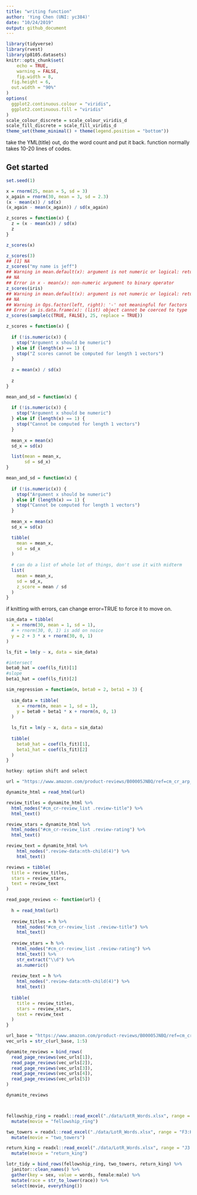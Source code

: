 ```yaml
---
title: "writing function"
author: 'Ying Chen (UNI: yc384)'
date: "10/24/2019"
output: github_document
---
```

```r
library(tidyverse)
library(rvest)
library(p8105.datasets)
knitr::opts_chunk$set(
	echo = TRUE,
	warning = FALSE,
	fig.width = 8, 
  fig.height = 6,
  out.width = "90%"
)
options(
  ggplot2.continuous.colour = "viridis",
  ggplot2.continuous.fill = "viridis"
)
scale_colour_discrete = scale_colour_viridis_d
scale_fill_discrete = scale_fill_viridis_d
theme_set(theme_minimal() + theme(legend.position = "bottom"))
```

take the YML(title) out, do the word count and put it back. 
function normally takes 10-20 lines of codes.

## Get started



```r
set.seed(1)

x = rnorm(25, mean = 5, sd = 3)
x_again = rnorm(30, mean = 3, sd = 2.3)
(x - mean(x)) / sd(x)
(x_again - mean(x_again)) / sd(x_again)

z_scores = function(x) {
  z = (x - mean(x)) / sd(x)
  z
}

z_scores(x)

z_scores(3)
## [1] NA
z_scores("my name is jeff")
## Warning in mean.default(x): argument is not numeric or logical: returning
## NA
## Error in x - mean(x): non-numeric argument to binary operator
z_scores(iris)
## Warning in mean.default(x): argument is not numeric or logical: returning
## NA
## Warning in Ops.factor(left, right): '-' not meaningful for factors
## Error in is.data.frame(x): (list) object cannot be coerced to type 'double'
z_scores(sample(c(TRUE, FALSE), 25, replace = TRUE))


```

```r
z_scores = function(x) {
  
  if (!is.numeric(x)) {
    stop("Argument x should be numeric")
  } else if (length(x) == 1) {
    stop("Z scores cannot be computed for length 1 vectors")
  }
  
  z = mean(x) / sd(x)
  
  z
}
```

```r
mean_and_sd = function(x) {
  
  if (!is.numeric(x)) {
    stop("Argument x should be numeric")
  } else if (length(x) == 1) {
    stop("Cannot be computed for length 1 vectors")
  }
  
  mean_x = mean(x)
  sd_x = sd(x)

  list(mean = mean_x, 
       sd = sd_x)
}

mean_and_sd = function(x) {
  
  if (!is.numeric(x)) {
    stop("Argument x should be numeric")
  } else if (length(x) == 1) {
    stop("Cannot be computed for length 1 vectors")
  }
  
  mean_x = mean(x)
  sd_x = sd(x)

  tibble(
    mean = mean_x, 
    sd = sd_x
  )
  
  # can do a list of whole lot of things, don't use it with midterm
  list(
    mean = mean_x, 
    sd = sd_x, 
    z_score = mean / sd
  )
}
```

if knitting with errors, can change error=TRUE to force it to move on.

```r
sim_data = tibble(
  x = rnorm(30, mean = 1, sd = 1),
  # + rnorm(30, 0, 1) is add on noice
  y = 2 + 3 * x + rnorm(30, 0, 1)
)

ls_fit = lm(y ~ x, data = sim_data)

#intersect
beta0_hat = coef(ls_fit)[1]
#slope
beta1_hat = coef(ls_fit)[2]

sim_regression = function(n, beta0 = 2, beta1 = 3) {
  
  sim_data = tibble(
    x = rnorm(n, mean = 1, sd = 1),
    y = beta0 + beta1 * x + rnorm(n, 0, 1)
  )
  
  ls_fit = lm(y ~ x, data = sim_data)
  
  tibble(
    beta0_hat = coef(ls_fit)[1],
    beta1_hat = coef(ls_fit)[2]
  )
}

hotkey: option shift and select

url = "https://www.amazon.com/product-reviews/B00005JNBQ/ref=cm_cr_arp_d_viewopt_rvwer?ie=UTF8&reviewerType=avp_only_reviews&sortBy=recent&pageNumber=1"

dynamite_html = read_html(url)

review_titles = dynamite_html %>%
  html_nodes("#cm_cr-review_list .review-title") %>%
  html_text()

review_stars = dynamite_html %>%
  html_nodes("#cm_cr-review_list .review-rating") %>%
  html_text()

review_text = dynamite_html %>%
    html_nodes(".review-data:nth-child(4)") %>%
    html_text()

reviews = tibble(
  title = review_titles,
  stars = review_stars,
  text = review_text
)
```


```r
read_page_reviews <- function(url) {
  
  h = read_html(url)
  
  review_titles = h %>%
    html_nodes("#cm_cr-review_list .review-title") %>%
    html_text()
  
  review_stars = h %>%
    html_nodes("#cm_cr-review_list .review-rating") %>%
    html_text() %>%
    str_extract("\\d") %>%
    as.numeric()
  
  review_text = h %>%
    html_nodes(".review-data:nth-child(4)") %>%
    html_text()
  
  tibble(
    title = review_titles,
    stars = review_stars,
    text = review_text
  )
}
```

```r
url_base = "https://www.amazon.com/product-reviews/B00005JNBQ/ref=cm_cr_arp_d_viewopt_rvwer?ie=UTF8&reviewerType=avp_only_reviews&sortBy=recent&pageNumber="
vec_urls = str_c(url_base, 1:5)

dynamite_reviews = bind_rows(
  read_page_reviews(vec_urls[1]),
  read_page_reviews(vec_urls[2]),
  read_page_reviews(vec_urls[3]),
  read_page_reviews(vec_urls[4]),
  read_page_reviews(vec_urls[5])
)

dynamite_reviews



fellowship_ring = readxl::read_excel("./data/LotR_Words.xlsx", range = "B3:D6") %>%
  mutate(movie = "fellowship_ring")

two_towers = readxl::read_excel("./data/LotR_Words.xlsx", range = "F3:H6") %>%
  mutate(movie = "two_towers")

return_king = readxl::read_excel("./data/LotR_Words.xlsx", range = "J3:L6") %>%
  mutate(movie = "return_king")

lotr_tidy = bind_rows(fellowship_ring, two_towers, return_king) %>%
  janitor::clean_names() %>%
  gather(key = sex, value = words, female:male) %>%
  mutate(race = str_to_lower(race)) %>% 
  select(movie, everything()) 
```














